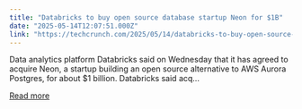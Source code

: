 ```yaml
---
title: "Databricks to buy open source database startup Neon for $1B"
date: "2025-05-14T12:07:51.000Z"
link: "https://techcrunch.com/2025/05/14/databricks-to-buy-open-source-database-startup-neon-for-1b/"
---
```


Data analytics platform Databricks said on Wednesday that it has agreed to acquire Neon, a startup building an open source alternative to AWS Aurora Postgres, for about $1 billion. Databricks said acq...

[Read more](https://techcrunch.com/2025/05/14/databricks-to-buy-open-source-database-startup-neon-for-1b/)
